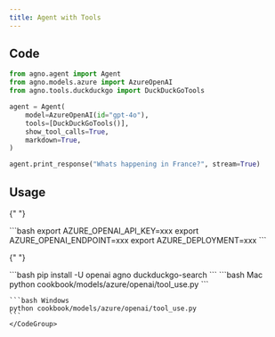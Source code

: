 ```yaml
---
title: Agent with Tools
---
```


## Code

```python cookbook/models/azure/openai/tool_use.py
from agno.agent import Agent
from agno.models.azure import AzureOpenAI
from agno.tools.duckduckgo import DuckDuckGoTools

agent = Agent(
    model=AzureOpenAI(id="gpt-4o"),
    tools=[DuckDuckGoTools()],
    show_tool_calls=True,
    markdown=True,
)

agent.print_response("Whats happening in France?", stream=True)
```

## Usage

<Steps>
  <Snippet file="create-venv-step.mdx" />

{" "}

<Step title="Set your API key">
  ```bash export AZURE_OPENAI_API_KEY=xxx export AZURE_OPENAI_ENDPOINT=xxx
  export AZURE_DEPLOYMENT=xxx ```
</Step>

{" "}

<Step title="Install libraries">
  ```bash pip install -U openai agno duckduckgo-search ```
</Step>

  <Step title="Run Agent">
    <CodeGroup>
    ```bash Mac
    python cookbook/models/azure/openai/tool_use.py
    ```

    ```bash Windows
    python cookbook/models/azure/openai/tool_use.py
    ```
    </CodeGroup>

  </Step>
</Steps>
